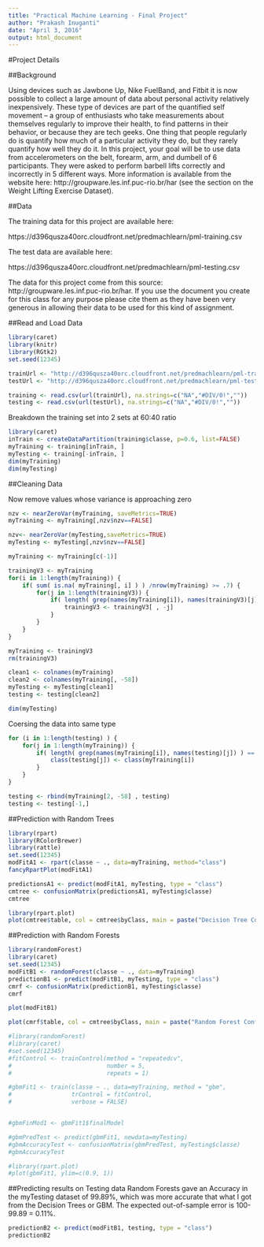 ```yaml
---
title: "Practical Machine Learning - Final Project"
author: "Prakash Inuganti"
date: "April 3, 2016"
output: html_document
---
```

#Project Details

##Background

Using devices such as Jawbone Up, Nike FuelBand, and Fitbit it is now possible to collect a large amount of data about personal activity relatively inexpensively. These type of devices are part of the quantified self movement – a group of enthusiasts who take measurements about themselves regularly to improve their health, to find patterns in their behavior, or because they are tech geeks. One thing that people regularly do is quantify how much of a particular activity they do, but they rarely quantify how well they do it. In this project, your goal will be to use data from accelerometers on the belt, forearm, arm, and dumbell of 6 participants. They were asked to perform barbell lifts correctly and incorrectly in 5 different ways. More information is available from the website here: http://groupware.les.inf.puc-rio.br/har (see the section on the Weight Lifting Exercise Dataset).

##Data

The training data for this project are available here:

https://d396qusza40orc.cloudfront.net/predmachlearn/pml-training.csv

The test data are available here:

https://d396qusza40orc.cloudfront.net/predmachlearn/pml-testing.csv


The data for this project come from this source: http://groupware.les.inf.puc-rio.br/har. If you use the document you create for this class for any purpose please cite them as they have been very generous in allowing their data to be used for this kind of assignment.

##Read and Load Data
```r
library(caret)
library(knitr)
library(RGtk2)
set.seed(12345)

trainUrl <- "http://d396qusza40orc.cloudfront.net/predmachlearn/pml-training.csv"
testUrl <- "http://d396qusza40orc.cloudfront.net/predmachlearn/pml-testing.csv"

training <- read.csv(url(trainUrl), na.strings=c("NA","#DIV/0!",""))
testing <- read.csv(url(testUrl), na.strings=c("NA","#DIV/0!",""))
```

Breakdown the training set into 2 sets at 60:40 ratio

```r
library(caret)
inTrain <- createDataPartition(training$classe, p=0.6, list=FALSE)
myTraining <- training[inTrain, ]
myTesting <- training[-inTrain, ]
dim(myTraining)
dim(myTesting)
```
##Cleaning Data

Now remove values whose variance is approaching zero
```r
nzv <- nearZeroVar(myTraining, saveMetrics=TRUE)
myTraining <- myTraining[,nzv$nzv==FALSE]

nzv<- nearZeroVar(myTesting,saveMetrics=TRUE)
myTesting <- myTesting[,nzv$nzv==FALSE]

myTraining <- myTraining[c(-1)]

trainingV3 <- myTraining
for(i in 1:length(myTraining)) {
    if( sum( is.na( myTraining[, i] ) ) /nrow(myTraining) >= .7) {
        for(j in 1:length(trainingV3)) {
            if( length( grep(names(myTraining[i]), names(trainingV3)[j]) ) == 1)  {
                trainingV3 <- trainingV3[ , -j]
            }   
        } 
    }
}

myTraining <- trainingV3
rm(trainingV3)

clean1 <- colnames(myTraining)
clean2 <- colnames(myTraining[, -58])  
myTesting <- myTesting[clean1]         
testing <- testing[clean2]             

dim(myTesting)
```

Coersing the data into same type
```r
for (i in 1:length(testing) ) {
    for(j in 1:length(myTraining)) {
        if( length( grep(names(myTraining[i]), names(testing)[j]) ) == 1)  {
            class(testing[j]) <- class(myTraining[i])
        }      
    }      
}

testing <- rbind(myTraining[2, -58] , testing)
testing <- testing[-1,]
```

##Prediction with Random Trees

```r
library(rpart)
library(RColorBrewer)
library(rattle)
set.seed(12345)
modFitA1 <- rpart(classe ~ ., data=myTraining, method="class")
fancyRpartPlot(modFitA1)
```

```r
predictionsA1 <- predict(modFitA1, myTesting, type = "class")
cmtree <- confusionMatrix(predictionsA1, myTesting$classe)
cmtree
```

```r
library(rpart.plot)
plot(cmtree$table, col = cmtree$byClass, main = paste("Decision Tree Confusion Matrix: Accuracy =", round(cmtree$overall['Accuracy'], 4)))
```
##Prediction with Random Forests

```r
library(randomForest)
library(caret)
set.seed(12345)
modFitB1 <- randomForest(classe ~ ., data=myTraining)
predictionB1 <- predict(modFitB1, myTesting, type = "class")
cmrf <- confusionMatrix(predictionB1, myTesting$classe)
cmrf
```

```r
plot(modFitB1)
```

```r
plot(cmrf$table, col = cmtree$byClass, main = paste("Random Forest Confusion Matrix: Accuracy =", round(cmrf$overall['Accuracy'], 4)))
```
<!--#Prediction with Generalized Boosted Regression -->

```r
#library(randomForest)
#library(caret)
#set.seed(12345)
#fitControl <- trainControl(method = "repeatedcv",
#                           number = 5,
#                           repeats = 1)

#gbmFit1 <- train(classe ~ ., data=myTraining, method = "gbm",
#                 trControl = fitControl,
#                 verbose = FALSE)


#gbmFinMod1 <- gbmFit1$finalModel

#gbmPredTest <- predict(gbmFit1, newdata=myTesting)
#gbmAccuracyTest <- confusionMatrix(gbmPredTest, myTesting$classe)
#gbmAccuracyTest
```

```r
#library(rpart.plot)
#plot(gbmFit1, ylim=c(0.9, 1))
```

##Predicting results on Testing data
Random Forests gave an Accuracy in the myTesting dataset of 99.89%, which was more accurate that what I got from the Decision Trees or GBM. The expected out-of-sample error is 100-99.89 = 0.11%.
```r
predictionB2 <- predict(modFitB1, testing, type = "class")
predictionB2
```
